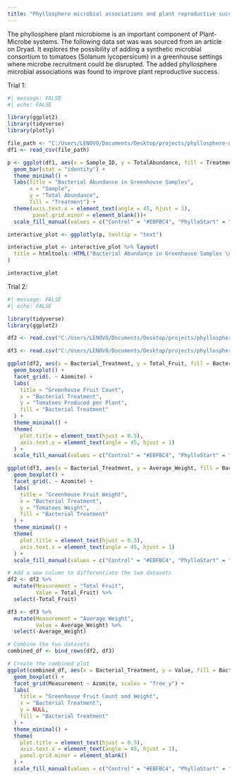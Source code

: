 ```yaml
---
title: "Phyllosphere microbial associations and plant reproductive success"
---
```


The phyllosphere plant microbiome is an important component of Plant-Microbe systems. The following data set was was sourced from an article on Dryad. It explores the possibility of adding a synthetic microbial consortium to tomatoes (Solanum lycopersicum) in a greenhouse settings where microbe recruitment could be disrupted.
The added phyllosphere microbial associations was found to improve plant reproductive success.

Trial 1:

```r
#| message: FALSE
#| echo: FALSE

library(ggplot2)
library(tidyverse)
library(plotly)

file_path <- "C:/Users/LENOVO/Documents/Desktop/projects/phyllosphere-microbiome/data/Trial_1_Greenhouse_Bacterial_Abundance.csv"
df1 <- read_csv(file_path)

p <- ggplot(df1, aes(x = Sample_ID, y = TotalAbundance, fill = Treatment, text = TotalAbundance)) +
  geom_bar(stat = "identity") +
  theme_minimal() +
  labs(title = "Bacterial Abundance in Greenhouse Samples",
       x = "Sample",
       y = "Total Abundance",
       fill = "Treatment") +
  theme(axis.text.x = element_text(angle = 45, hjust = 1),
        panel.grid.minor = element_blank())+
  scale_fill_manual(values = c("Control" = "#EBFBC4", "PhylloStart" = "#D4C4FB"))

interactive_plot <- ggplotly(p, tooltip = "text")

interactive_plot <- interactive_plot %>% layout(
  title = htmltools::HTML("Bacterial Abundance in Greenhouse Samples \n <i>Solanum lycopersicum</i>")
)

interactive_plot

```

Trial 2:

```r
#| message: FALSE
#| echo: FALSE

library(tidyverse)
library(ggplot2)

df2 <- read.csv("C:/Users/LENOVO/Documents/Desktop/projects/phyllosphere-microbiome/data/Trial_2_Greenhouse_Fruit_Count.csv")

df3 <- read.csv("C:/Users/LENOVO/Documents/Desktop/projects/phyllosphere-microbiome/data/Trial_2_Greenhouse_Fruit_Weights.csv")

ggplot(df2, aes(x = Bacterial_Treatment, y = Total_Fruit, fill = Bacterial_Treatment)) +
  geom_boxplot() +
  facet_grid(. ~ Azomite) +
  labs(
    title = "Greenhouse Fruit Count",
    x = "Bacterial Treatment",
    y = "Tomatoes Produced per Plant",
    fill = "Bacterial Treatment"
  ) +
  theme_minimal() +
  theme(
    plot.title = element_text(hjust = 0.5),
    axis.text.x = element_text(angle = 45, hjust = 1)
  ) +
  scale_fill_manual(values = c("Control" = "#EBFBC4", "PhylloStart" = "#D4C4FB"))

ggplot(df3, aes(x = Bacterial_Treatment, y = Average_Weight, fill = Bacterial_Treatment)) +
  geom_boxplot() +
  facet_grid(. ~ Azomite) +
  labs(
    title = "Greenhouse Fruit Weight",
    x = "Bacterial Treatment",
    y = "Tomatoes Weight",
    fill = "Bacterial Treatment"
  ) +
  theme_minimal() +
  theme(
    plot.title = element_text(hjust = 0.5),
    axis.text.x = element_text(angle = 45, hjust = 1)
  ) +
  scale_fill_manual(values = c("Control" = "#EBFBC4", "PhylloStart" = "#D4C4FB"))

# Add a new column to differentiate the two datasets
df2 <- df2 %>%
  mutate(Measurement = "Total Fruit",
         Value = Total_Fruit) %>%
  select(-Total_Fruit)

df3 <- df3 %>%
  mutate(Measurement = "Average Weight",
         Value = Average_Weight) %>%
  select(-Average_Weight)

# Combine the two datasets
combined_df <- bind_rows(df2, df3)

# Create the combined plot
ggplot(combined_df, aes(x = Bacterial_Treatment, y = Value, fill = Bacterial_Treatment)) +
  geom_boxplot() +
  facet_grid(Measurement ~ Azomite, scales = "free_y") +
  labs(
    title = "Greenhouse Fruit Count and Weight",
    x = "Bacterial Treatment",
    y = NULL,
    fill = "Bacterial Treatment"
  ) +
  theme_minimal() +
  theme(
    plot.title = element_text(hjust = 0.5),
    axis.text.x = element_text(angle = 45, hjust = 1),
    panel.grid.minor = element_blank()
  ) +
  scale_fill_manual(values = c("Control" = "#EBFBC4", "PhylloStart" = "#D4C4FB"))

```

